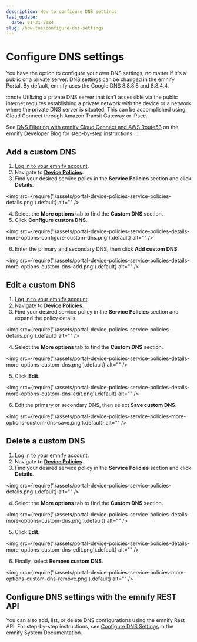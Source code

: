 ```yaml
---
description: How to configure DNS settings
last_update:
  date: 01-31-2024
slug: /how-tos/configure-dns-settings
---
```


# Configure DNS settings


You have the option to configure your own DNS settings, no matter if it's a public or a private server.
DNS settings can be changed in the emnify Portal.
By default, emnify uses the Google DNS 8.8.8.8 and 8.8.4.4.

:::note
Utilizing a private DNS server that isn't accessible via the public internet requires establishing a private network with the device or a network where the private DNS server is situated.
This can be accomplished using Cloud Connect through Amazon Transit Gateway or IPsec.

See [DNS Filtering with emnify Cloud Connect and AWS Route53](https://www.emnify.com/developer-blog/dns-filtering) on the emnify Developer Blog for step-by-step instructions.
:::

## Add a custom DNS

1. [Log in to your emnify account](https://portal.emnify.com/sign).
2. Navigate to [**Device Policies**](https://portal.emnify.com/device-policies).
3. Find your desired service policy in the **Service Policies** section and click **Details**.

<img
  src={require('./assets/portal-device-policies-service-policies-details.png').default}
  alt=""
/>

4. Select the **More options** tab to find the **Custom DNS** section.
5. Click **Configure custom DNS**.

<img
  src={require('./assets/portal-device-policies-service-policies-details-more-options-configure-custom-dns.png').default}
  alt=""
/>

6. Enter the primary and secondary DNS, then click **Add custom DNS**.

<img
  src={require('./assets/portal-device-policies-service-policies-details-more-options-custom-dns-add.png').default}
  alt=""
/>

<ResetConnectivityWarningPartial />

## Edit a custom DNS

1. [Log in to your emnify account](https://portal.emnify.com/sign).
2. Navigate to [**Device Policies**](https://portal.emnify.com/device-policies).
3. Find your desired service policy in the **Service Policies** section and expand the policy details.

<img
  src={require('./assets/portal-device-policies-service-policies-details.png').default}
  alt=""
/>

4. Select the **More options** tab to find the **Custom DNS** section.

<img
  src={require('./assets/portal-device-policies-service-policies-details-more-options-custom-dns.png').default}
  alt=""
/>

5. Click **Edit**.

<img
  src={require('./assets/portal-device-policies-service-policies-details-more-options-custom-dns-edit.png').default}
  alt=""
/>

6. Edit the primary or secondary DNS, then select **Save custom DNS**.

<img
  src={require('./assets/portal-device-policies-service-policies-more-options-custom-dns-save.png').default}
  alt=""
/>

<ResetConnectivityWarningPartial />

## Delete a custom DNS

1. [Log in to your emnify account](https://portal.emnify.com/sign).
2. Navigate to [**Device Policies**](https://portal.emnify.com/device-policies).
3. Find your desired service policy in the **Service Policies** section and click **Details**.

<img
  src={require('./assets/portal-device-policies-service-policies-details.png').default}
  alt=""
/>

4. Select the **More options** tab to find the **Custom DNS** section.

<img
  src={require('./assets/portal-device-policies-service-policies-details-more-options-custom-dns.png').default}
  alt=""
/>

5. Click **Edit**.

<img
  src={require('./assets/portal-device-policies-service-policies-details-more-options-custom-dns-edit.png').default}
  alt=""
/>

6. Finally, select **Remove custom DNS**.

<img
  src={require('./assets/portal-device-policies-service-policies-more-options-custom-dns-remove.png').default}
  alt=""
/>

<ResetConnectivityWarningPartial />

## Configure DNS settings with the emnify REST API

You can also add, list, or delete DNS configurations using the emnify Rest API.
For step-by-step instructions, see [Configure DNS Settings](https://cdn.emnify.net/api/doc/configure-dns-settings.html) in the emnify System Documentation.
